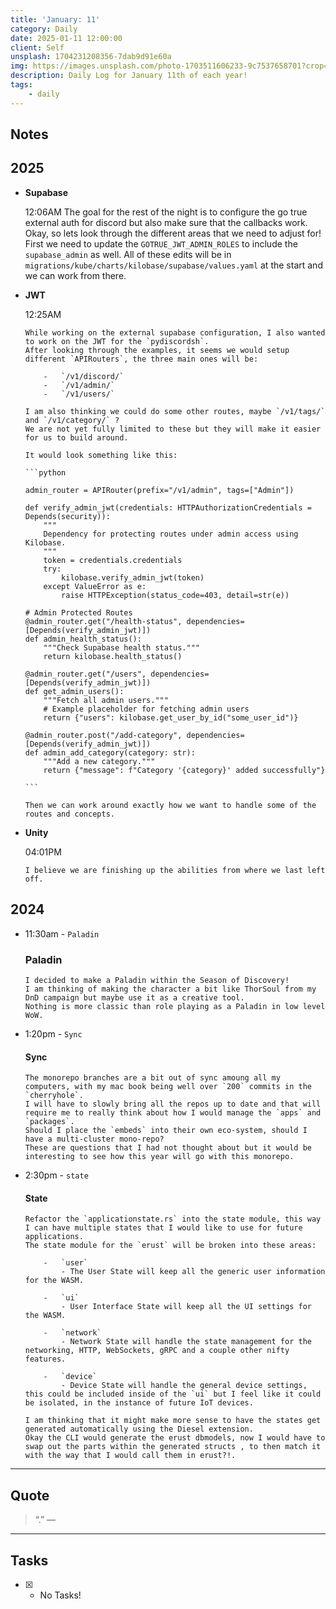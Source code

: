 ```yaml
---
title: 'January: 11'
category: Daily
date: 2025-01-11 12:00:00
client: Self
unsplash: 1704231208356-7dab9d91e60a
img: https://images.unsplash.com/photo-1703511606233-9c7537658701?crop=entropy&cs=srgb&fm=jpg&ixid=MnwzNjM5Nzd8MHwxfHJhbmRvbXx8fHx8fHx8fDE2ODE3NDg2ODY&ixlib=rb-4.0.3&q=85
description: Daily Log for January 11th of each year!
tags:
    - daily
---
```


## Notes

## 2025

-   **Supabase**

    12:06AM
        The goal for the rest of the night is to configure the go true external auth for discord but also make sure that the callbacks work.
        Okay, so lets look through the different areas that we need to adjust for!
        First we need to update the `GOTRUE_JWT_ADMIN_ROLES` to include the `supabase_admin` as well.
        All of these edits will be in `migrations/kube/charts/kilobase/supabase/values.yaml` at the start and we can work from there.        

-   **JWT**

    12:25AM

        While working on the external supabase configuration, I also wanted to work on the JWT for the `pydiscordsh`.
        After looking through the examples, it seems we would setup different `APIRouters`, the three main ones will be:

            -   `/v1/discord/`
            -   `/v1/admin/`
            -   `/v1/users/`
    
        I am also thinking we could do some other routes, maybe `/v1/tags/` and `/v1/category/` ?
        We are not yet fully limited to these but they will make it easier for us to build around.

        It would look something like this:

        ```python

        admin_router = APIRouter(prefix="/v1/admin", tags=["Admin"])

        def verify_admin_jwt(credentials: HTTPAuthorizationCredentials = Depends(security)):
            """
            Dependency for protecting routes under admin access using Kilobase.
            """
            token = credentials.credentials
            try:
                kilobase.verify_admin_jwt(token)
            except ValueError as e:
                raise HTTPException(status_code=403, detail=str(e))

        # Admin Protected Routes
        @admin_router.get("/health-status", dependencies=[Depends(verify_admin_jwt)])
        def admin_health_status():
            """Check Supabase health status."""
            return kilobase.health_status()

        @admin_router.get("/users", dependencies=[Depends(verify_admin_jwt)])
        def get_admin_users():
            """Fetch all admin users."""
            # Example placeholder for fetching admin users
            return {"users": kilobase.get_user_by_id("some_user_id")}

        @admin_router.post("/add-category", dependencies=[Depends(verify_admin_jwt)])
        def admin_add_category(category: str):
            """Add a new category."""
            return {"message": f"Category '{category}' added successfully"}

        ```

        Then we can work around exactly how we want to handle some of the routes and concepts.

-   **Unity**

    04:01PM

        I believe we are finishing up the abilities from where we last left off.

## 2024

-   11:30am - `Paladin`

    ### Paladin

        I decided to make a Paladin within the Season of Discovery!
        I am thinking of making the character a bit like ThorSoul from my DnD campaign but maybe use it as a creative tool.
        Nothing is more classic than role playing as a Paladin in low level WoW.

-   1:20pm - `Sync`

    #### Sync

        The monorepo branches are a bit out of sync amoung all my computers, with my mac book being well over `200` commits in the `cherryhole`.
        I will have to slowly bring all the repos up to date and that will require me to really think about how I would manage the `apps` and `packages`.
        Should I place the `embeds` into their own eco-system, should I have a multi-cluster mono-repo?
        These are questions that I had not thought about but it would be interesting to see how this year will go with this monorepo.

-   2:30pm - `state`

    #### State

        Refactor the `applicationstate.rs` into the state module, this way I can have multiple states that I would like to use for future applications.
        The state module for the `erust` will be broken into these areas:

            -   `user`
                - The User State will keep all the generic user information for the WASM.

            -   `ui`
                - User Interface State will keep all the UI settings for the WASM.

            -   `network`
                - Network State will handle the state management for the networking, HTTP, WebSockets, gRPC and a couple other nifty features.

            -   `device`
                - Device State will handle the general device settings, this could be included inside of the `ui` but I feel like it could be isolated, in the instance of future IoT devices.

        I am thinking that it might make more sense to have the states get generated automatically using the Diesel extension.
        Okay the CLI would generate the erust dbmodels, now I would have to swap out the parts within the generated structs , to then match it with the way that I would call them in erust?!.
        
---

## Quote

> “.”
> — <cite></cite>

---

## Tasks

-   [x] -   No Tasks!
